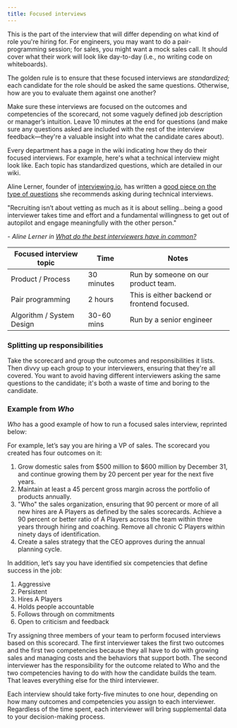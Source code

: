 ```yaml
---
title: Focused interviews
---
```



This is the part of the interview that will differ depending on what kind of role you're hiring for. For engineers, you may want to do a pair-programming session; for sales, you might want a mock sales call. It should cover what their work will look like day-to-day (i.e., no writing code on whiteboards).

The golden rule is to ensure that these focused interviews are *standardized;* each candidate for the role should be asked the same questions. Otherwise, how are you to evaluate them against one another?

Make sure these interviews are focused on the outcomes and competencies of the scorecard, not some vaguely defined job description or manager’s intuition. Leave 10 minutes at the end for questions (and make sure any questions asked are included with the rest of the interview feedback—they're a valuable insight into what the candidate cares about).

Every department has a page in the wiki indicating how they do their focused interviews. For example, here's what a technical interview might look like. Each topic has standardized questions, which are detailed in our wiki.

Aline Lerner, founder of [interviewing.io](http://interviewing.io/), has written a [good piece on the type of questions](http://blog.interviewing.io/what-do-the-best-interviewers-have-in-common-we-looked-at-thousands-of-real-interviews-to-find-out/) she recommends asking during technical interviews.

<Callout emoji="🗣">
"Recruiting isn’t about vetting as much as it is about selling...being a good interviewer takes time and effort and a fundamental willingness to get out of autopilot and engage meaningfully with the other person."

*- Aline Lerner in [What do the best interviewers have in common?](http://blog.interviewing.io/what-do-the-best-interviewers-have-in-common-we-looked-at-thousands-of-real-interviews-to-find-out/)*
</Callout>

| Focused interview topic   | Time       | Notes                                       |
|---------------------------|------------|---------------------------------------------|
| Product / Process         | 30 minutes | Run by someone on our product team.         |
| Pair programming          | 2 hours    | This is either backend or frontend focused. |
| Algorithm / System Design | 30-60 mins | Run by a senior engineer                    |

### Splitting up responsibilities

Take the scorecard and group the outcomes and responsibilities it lists. Then divvy up each group to your interviewers, ensuring that they're all covered. You want to avoid having different interviewers asking the same questions to the candidate; it's both a waste of time and boring to the candidate.

### Example from *Who*

*Who* has a good example of how to run a focused sales interview, reprinted below:

<Callout emoji="📖">
For example, let’s say you are hiring a VP of sales. The scorecard you created has four outcomes on it:

1. Grow domestic sales from $500 million to $600 million by December 31, and continue growing them by 20 percent per year for the next five years.
2. Maintain at least a 45 percent gross margin across the portfolio of products annually.
3. "Who" the sales organization, ensuring that 90 percent or more of all new hires are A Players as defined by the sales scorecards. Achieve a 90 percent or better ratio of A Players across the team within three years through hiring and coaching. Remove all chronic C Players within ninety days of identification.
4. Create a sales strategy that the CEO approves during the annual planning cycle.

In addition, let’s say you have identified six competencies that define success in the job:

1. Aggressive
2. Persistent
3. Hires A Players
4. Holds people accountable
5. Follows through on commitments
6. Open to criticism and feedback

Try assigning three members of your team to perform focused interviews based on this scorecard. The first interviewer takes the first two outcomes and the first two competencies because they all have to do with growing sales and managing costs and the behaviors that support both. The second interviewer has the responsibility for the outcome related to Who and the two competencies having to do with how the candidate builds the team. That leaves everything else for the third interviewer.

Each interview should take forty-five minutes to one hour, depending on how many outcomes and competencies you assign to each interviewer. Regardless of the time spent, each interviewer will bring supplemental data to your decision-making process.
</Callout>